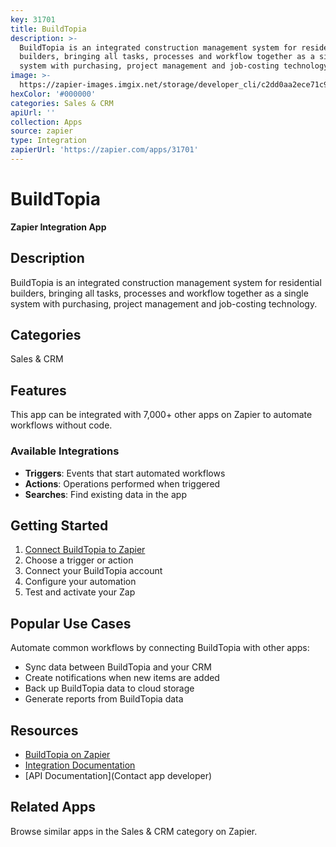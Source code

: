 ```yaml
---
key: 31701
title: BuildTopia
description: >-
  BuildTopia is an integrated construction management system for residential
  builders, bringing all tasks, processes and workflow together as a single
  system with purchasing, project management and job-costing technology.
image: >-
  https://zapier-images.imgix.net/storage/developer_cli/c2dd0aa2ece71c99a178f7a32f4da6c3_5.png?auto=format%2Ccompress&ixlib=python-3.0.0&q=50
hexColor: '#000000'
categories: Sales & CRM
apiUrl: ''
collection: Apps
source: zapier
type: Integration
zapierUrl: 'https://zapier.com/apps/31701'
---
```

# BuildTopia

**Zapier Integration App**

## Description

BuildTopia is an integrated construction management system for residential builders, bringing all tasks, processes and workflow together as a single system with purchasing, project management and job-costing technology.

## Categories

Sales & CRM

## Features

This app can be integrated with 7,000+ other apps on Zapier to automate workflows without code.

### Available Integrations

- **Triggers**: Events that start automated workflows
- **Actions**: Operations performed when triggered
- **Searches**: Find existing data in the app

## Getting Started

1. [Connect BuildTopia to Zapier](https://zapier.com/apps/31701)
2. Choose a trigger or action
3. Connect your BuildTopia account
4. Configure your automation
5. Test and activate your Zap

## Popular Use Cases

Automate common workflows by connecting BuildTopia with other apps:

- Sync data between BuildTopia and your CRM
- Create notifications when new items are added
- Back up BuildTopia data to cloud storage
- Generate reports from BuildTopia data

## Resources

- [BuildTopia on Zapier](https://zapier.com/apps/31701)
- [Integration Documentation](https://zapier.com/apps/31701/integrations)
- [API Documentation](Contact app developer)

## Related Apps

Browse similar apps in the Sales & CRM category on Zapier.
